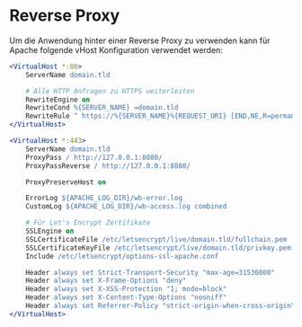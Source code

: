 # Reverse Proxy

Um die Anwendung hinter einer Reverse Proxy zu verwenden kann für Apache
folgende vHost Konfiguration verwendet werden:

```apache
<VirtualHost *:80>
    ServerName domain.tld

    # Alle HTTP Anfragen zu HTTPS weiterleiten
    RewriteEngine on
    RewriteCond %{SERVER_NAME} =domain.tld
    RewriteRule ^ https://%{SERVER_NAME}%{REQUEST_URI} [END,NE,R=permanent]
</VirtualHost>

<VirtualHost *:443>
    ServerName domain.tld
    ProxyPass / http://127.0.0.1:8080/
    ProxyPassReverse / http://127.0.0.1:8080/

    ProxyPreserveHost on

    ErrorLog ${APACHE_LOG_DIR}/wb-error.log
    CustomLog ${APACHE_LOG_DIR}/wb-access.log combined

    # Für Let's Encrypt Zertifikate
    SSLEngine on
    SSLCertificateFile /etc/letsencrypt/live/domain.tld/fullchain.pem
    SSLCertificateKeyFile /etc/letsencrypt/live/domain.tld/privkey.pem
    Include /etc/letsencrypt/options-ssl-apache.conf

    Header always set Strict-Transport-Security "max-age=31536000"
    Header always set X-Frame-Options "deny"
    Header always set X-XSS-Protection "1; mode=block"
    Header always set X-Content-Type-Options "nosniff"
    Header always set Referrer-Policy "strict-origin-when-cross-origin"
</VirtualHost>
```
